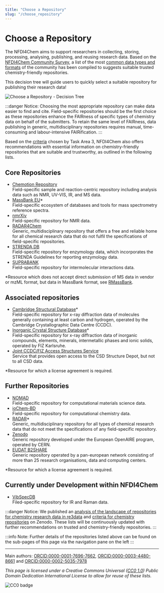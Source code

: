 ```yaml
---
title: "Choose a Repository"
slug: "/choose_repository"
---
```



# Choose a Repository

The NFDI4Chem aims to support researchers in collecting, storing, processing, analysing, publishing, and reusing research data. Based on the [NFDI4Chem Community Survey](https://doi.org/10.1002/zaac.202000339), a list of the most [common data types and formats](/docs/pub_data_types_formats) of the community has been compiled to suggests suitable trusted chemistry-friendly repositories.

This decision tree will guide users to quickly select a suitable repository for publishing their research data!

![Choose a Repository - Decision Tree](/img/data_pub/Repo_decision_tree_v2.svg)

:::danger Notice:
Choosing the most appropriate repository can make data easier to find and cite. Field-specific repositories should be the first choice as these repositories enhance the FAIRness of specific types of chemistry data on behalf of the submitters. To retain the same level of FAIRness, data publishing in generic, multidisciplinary repositories requires manual, time-consuming and labour-intensive FAIRification.
:::

Based on the [criteria](https://doi.org/10.3897/rio.6.e55852) chosen by Task Area 3, NFDI4Chem also offers recommendations with essential information on chemistry-friendly repositories that are suitable and trustworthy, as outlined in the following lists.

## Core Repositories

-   [Chemotion Repository](https://www.chemotion-repository.net/)<br/>Field-specific sample and reaction-centric repository including analysis data such as NMR, UV-VIS, IR, and MS data.
-   [MassBank EU](https://massbank.eu/MassBank/)*<br/>Field-specific ecosystem of databases and tools for mass spectrometry reference spectra.
-   [nmrXiv](https://docs.nmrxiv.org/)<br/>Field-specific repository for NMR data.
-   [RADAR4Chem](https://radar4chem.radar-service.eu/)<br/>Generic, multidisciplinary repository that offers a free and reliable home for all chemical research data that do not fulfil the specifications of field-specific repositories.
-   [STRENDA DB](https://www.beilstein-strenda-db.org/)<br/>Field-specific repository for enzymology data, which incorporates the STRENDA Guidelines for reporting enzymology data.
-   [SUPRABANK](https://suprabank.org/)<br/>Field-specific repository for intermolecular interactions data.

*Resource which does not accept direct submission of MS data in vendor or mzML format, but data in MassBank format, see [RMassBank](https://bioconductor.org/packages/release/bioc/html/RMassBank.html).

## Associated repositories

-   [Cambridge Structural Database](https://www.ccdc.cam.ac.uk/solutions/software/webcsd/)*<br/>Field-specific repository for x-ray diffraction data of molecules generally containing at least carbon and hydrogen, operated by the Cambridge Crystallographic Data Centre (CCDC).
-   [Inorganic Crystal Structure Database](https://icsd.fiz-karlsruhe.de/)*<br/>Field-specific repository for x-ray diffraction data of inorganic compounds, elements, minerals, intermetallic phases and ionic solids, operated by FIZ Karlsruhe.
-   [Joint CCDC/FIZ Access Structures Service](https://www.ccdc.cam.ac.uk/structures/)<br/>Service that provides open access to the CSD Structure Depot, but not to all CSD data. 

*Resource for which a license agreement is required. 

## Further Repositories

-   [NOMAD](https://nomad-lab.eu/)<br/>Field-specific repository for computational materials science data.
-   [ioChem-BD](https://www.iochem-bd.org/)<br/>Field-specific repository for computational chemistry data.
-   [RADAR](https://www.radar-service.eu/radar/en/home)*<br/>Generic, multidisciplinary repository for all types of chemical research data that do not meet the specifications of any field-specific repository. 
-   [Zenodo](https://zenodo.org/)<br/>Generic repository developed under the European OpenAIRE program, operated by CERN.
-   [EUDAT B2SHARE](https://sp.eudat.eu/catalog/resources/709c053d-3b3f-4c54-8ef4-6efeea387816)<br/>Generic repository operated by a pan-european network consisting of more than 25 research organisations, data and computing centers.

*Resource for which a license agreement is required.  

## Currently under Development within NFDI4Chem

-   [VibSpecDB](https://vibspecdb.k8s.photonicdata.science/)<br/>Filed-specific repository for IR and Raman data.

:::danger Notice:
We published an [analysis of the landscape of repositories for chemistry research data in re3data](https://zenodo.org/doi/10.5281/zenodo.8347992) and [criteria for chemistry repositories](https://zenodo.org/doi/10.5281/zenodo.8199754) on Zenodo. These lists will be continuously updated with further recommendations on trusted and chemistry-friendly repositories.
:::

:::info Note:
Further details of the repositories listed above can be found on the sub-pages of this page via the navigation pane on the left
:::

---

Main authors: [ORCID:0000-0001-7696-7662](https://orcid.org/0000-0001-7696-7662), [ORCID:0000-0003-4480-8661](https://orcid.org/0000-0003-4480-8661) and [ORCID:0000-0002-5035-7978](https://orcid.org/0000-0002-5035-7978)

_This page is licensed under a Creative Commons Universal ([CC0 1.0](https://creativecommons.org/publicdomain/zero/1.0/deed.en)) Public Domain Dedication International License to allow for reuse of these lists._ 

![CC0 badge](/img/cc-zero.svg)
